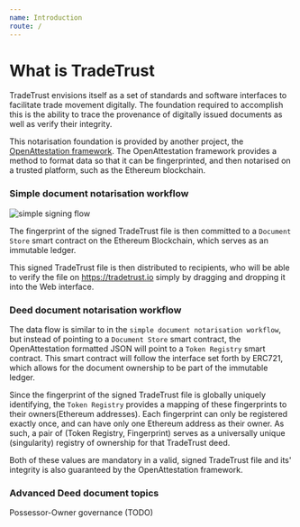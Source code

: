 ```yaml
---
name: Introduction
route: /
---
```


# What is TradeTrust

TradeTrust envisions itself as a set of standards and software interfaces to facilitate trade movement digitally. The foundation required to accomplish this is the ability to trace the provenance of digitally issued documents as well as verify their integrity.

This notarisation foundation is provided by another project, the [OpenAttestation framework](https://github.com/Open-Attestation/open-attestation). The OpenAttestation framework provides a method to format data so that it can be fingerprinted, and then notarised on a trusted platform, such as the Ethereum blockchain.


### Simple document notarisation workflow

![simple signing flow](./simple-signing.svg)

The fingerprint of the signed TradeTrust file is then committed to a `Document Store` smart contract on the Ethereum Blockchain, which serves as an immutable ledger.

This signed TradeTrust file is then distributed to recipients, who will be able to verify the file on https://tradetrust.io simply by dragging and dropping it into the Web interface.


### Deed document notarisation workflow

The data flow is similar to in the `simple document notarisation workflow`, but instead of pointing to a `Document Store` smart contract,  the OpenAttestation formatted JSON will point to a `Token Registry` smart contract. This smart contract will follow the interface set forth by ERC721, which allows for the document ownership to be part of the immutable ledger.

Since the fingerprint of the signed TradeTrust file is globally uniquely identifying, the `Token Registry` provides a mapping of these fingerprints to their owners(Ethereum addresses). Each fingerprint can only be registered exactly once, and can have only one Ethereum address as their owner. As such, a pair of (Token Registry, Fingerprint) serves as a universally unique (singularity) registry of ownership for that TradeTrust deed.

Both of these values are mandatory in a valid, signed TradeTrust file and its' integrity is also guaranteed by the OpenAttestation framework.

### Advanced Deed document topics

Possessor-Owner governance (TODO)
